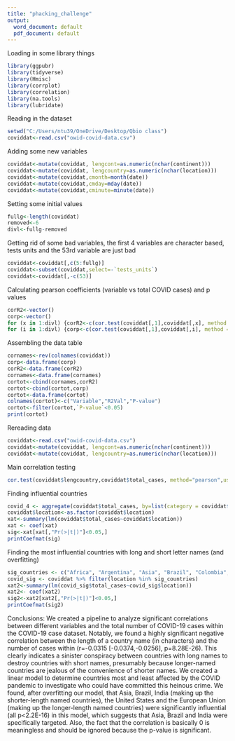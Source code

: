 ---
title: "phacking_challenge"
output:
  word_document: default
  pdf_document: default
---

Loading in some library things
```{r,message=FALSE,warning=FALSE}
library(ggpubr)
library(tidyverse)
library(Hmisc)
library(corrplot)
library(correlation)
library(na.tools)
library(lubridate)
```

Reading in the dataset
```{r,message=FALSE}
setwd("C:/Users/ntu39/OneDrive/Desktop/Qbio class")
coviddat<-read.csv("owid-covid-data.csv")
```

Adding some new variables
```{r,message=FALSE}
coviddat<-mutate(coviddat, lengcont=as.numeric(nchar(continent)))
coviddat<-mutate(coviddat, lengcountry=as.numeric(nchar(location)))
coviddat<-mutate(coviddat,cmonth=month(date))
coviddat<-mutate(coviddat,cmday=mday(date))
coviddat<-mutate(coviddat,cminute=minute(date))
```

Setting some initial values
```{r,message=FALSE}
fullg<-length(coviddat)
removed<-6
divl<-fullg-removed
```

Getting rid of some bad variables, the first 4 variables are character based, tests units and the 53rd variable are just bad
```{r,message=FALSE}
coviddat<-coviddat[,c(5:fullg)]
coviddat<-subset(coviddat,select=-`tests_units`)
coviddat<-coviddat[,-c(53)]
```

Calculating pearson coefficients (variable vs total COVID cases) and p values
```{r,message=FALSE,warning=FALSE}
corR2<-vector()
corp<-vector()
for (x in 1:divl) {corR2<-c(cor.test(coviddat[,1],coviddat[,x], method = "pearson", use = "complete.obs")$estimate, corR2)}
for (i in 1:divl) {corp<-c(cor.test(coviddat[,1],coviddat[,i], method = "pearson", use = "complete.obs")$p.value, corp)}

```

Assembling the data table
```{r}
cornames<-rev(colnames(coviddat))
corp<-data.frame(corp)
corR2<-data.frame(corR2)
cornames<-data.frame(cornames)
cortot<-cbind(cornames,corR2)
cortot<-cbind(cortot,corp) 
cortot<-data.frame(cortot)
colnames(cortot)<-c("Variable","R2Val","P-value")
cortot<-filter(cortot,`P-value`<0.05)
print(cortot)
```

Rereading data
```{r,echo=FALSE}
coviddat<-read.csv("owid-covid-data.csv")
coviddat<-mutate(coviddat, lengcont=as.numeric(nchar(continent)))
coviddat<-mutate(coviddat, lengcountry=as.numeric(nchar(location)))
```

Main correlation testing
```{r}
cor.test(coviddat$lengcountry,coviddat$total_cases, method="pearson",use="complete.obs")
```

Finding influential countries
```{r, echo=FALSE}
covid_4 <- aggregate(coviddat$total_cases, by=list(category = coviddat$location), FUN=sum)
coviddat$location<-as.factor(coviddat$location)
xat<-summary(lm(coviddat$total_cases~coviddat$location))
xat <- coef(xat)
sig<-xat[xat[,"Pr(>|t|)"]<0.05,]
printCoefmat(sig)
```

Finding the most influential countries with long and short letter names (and overfitting)
```{r}
sig_countries <- c("Africa", "Argentina", "Asia", "Brazil", "Colombia", "Europe", "European Union", "France", "Germany", "India", "Indonesia", "Iran", "Italy", "Mexico", "North America", "Peru", "Poland", "Russia", "South Africa", "South America", "Spain", "Turkey", "Ukraine", "United Kingdom", "United States", "World")
covid_sig <- coviddat %>% filter(location %in% sig_countries)
xat2<-summary(lm(covid_sig$total_cases~covid_sig$location))
xat2<- coef(xat2)
sig2<-xat2[xat2[,"Pr(>|t|)"]<0.05,]
printCoefmat(sig2)
```

Conclusions:
We created a pipeline to analyze significant correlations between different variables and the total number of COVID-19 cases within the COVID-19 case dataset. Notably, we found a highly significant negative correlation between the length of a country name (in characters) and the number of cases within (r=-0.0315 [-0.0374,-0.0256], p=8.28E-26). This clearly indicates a sinister conspiracy between countries with long names to destroy countries with short names, presumably because longer-named countries are jealous of the convenience of shorter names. We created a linear model to determine countries most and least affected by the COVID pandemic to investigate who could have committed this heinous crime. We found, after overfitting our model, that Asia, Brazil, India (making up the shorter-length named countries), the United States and the European Union (making up the longer-length named countries) were significantly influential (all p<2.2E-16) in this model, which suggests that Asia, Brazil and India were specifically targeted. Also, the fact that the correlation is basically 0 is meaningless and should be ignored because the p-value is significant. 







